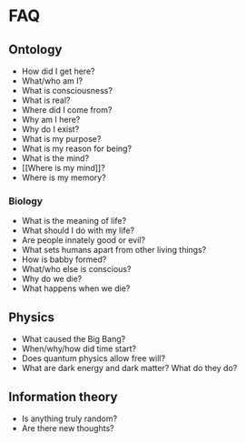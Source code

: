 # FAQ

## Ontology
- How did I get here?
- What/who am I?
- What is consciousness?
- What is real?
- Where did I come from?
- Why am I here?
- Why do I exist?
- What is my purpose?
- What is my reason for being?
- What is the mind?
- [[Where is my mind]]?
- Where is my memory?

### Biology
- What is the meaning of life?
- What should I do with my life?
- Are people innately good or evil?
- What sets humans apart from other living things?
- How is babby formed?
- What/who else is conscious?
- Why do we die?
- What happens when we die?

## Physics
- What caused the Big Bang?
- When/why/how did time start?
- Does quantum physics allow free will?
- What are dark energy and dark matter? What do they do?

## Information theory
- Is anything truly random?
- Are there new thoughts?
